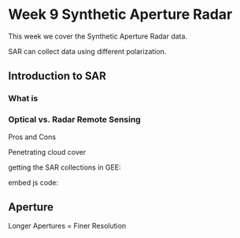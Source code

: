 # Week 9 Synthetic Aperture Radar {.unnumbered}

This week we cover the Synthetic Aperture Radar data.

SAR can collect data using different polarization.

## Introduction to SAR

### What is

### Optical vs. Radar Remote Sensing

Pros and Cons

Penetrating cloud cover

getting the SAR collections in GEE:

embed js code:

## Aperture

Longer Apertures = Finer Resolution
